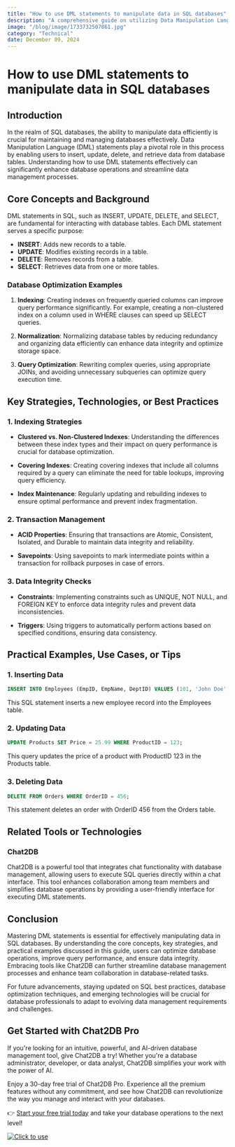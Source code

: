 ```yaml
---
title: "How to use DML statements to manipulate data in SQL databases"
description: "A comprehensive guide on utilizing Data Manipulation Language (DML) statements to manipulate data in SQL databases."
image: "/blog/image/1733732507861.jpg"
category: "Technical"
date: December 09, 2024
---
```


# How to use DML statements to manipulate data in SQL databases


<Authors date="December 09, 2024">
  <Author name="Rowan Hill" link="https://chat2db.ai" />
</Authors>

## Introduction

In the realm of SQL databases, the ability to manipulate data efficiently is crucial for maintaining and managing databases effectively. Data Manipulation Language (DML) statements play a pivotal role in this process by enabling users to insert, update, delete, and retrieve data from database tables. Understanding how to use DML statements effectively can significantly enhance database operations and streamline data management processes.

## Core Concepts and Background

DML statements in SQL, such as INSERT, UPDATE, DELETE, and SELECT, are fundamental for interacting with database tables. Each DML statement serves a specific purpose:

- **INSERT**: Adds new records to a table.
- **UPDATE**: Modifies existing records in a table.
- **DELETE**: Removes records from a table.
- **SELECT**: Retrieves data from one or more tables.

### Database Optimization Examples

1. **Indexing**: Creating indexes on frequently queried columns can improve query performance significantly. For example, creating a non-clustered index on a column used in WHERE clauses can speed up SELECT queries.

2. **Normalization**: Normalizing database tables by reducing redundancy and organizing data efficiently can enhance data integrity and optimize storage space.

3. **Query Optimization**: Rewriting complex queries, using appropriate JOINs, and avoiding unnecessary subqueries can optimize query execution time.

## Key Strategies, Technologies, or Best Practices

### 1. Indexing Strategies

- **Clustered vs. Non-Clustered Indexes**: Understanding the differences between these index types and their impact on query performance is crucial for database optimization.

- **Covering Indexes**: Creating covering indexes that include all columns required by a query can eliminate the need for table lookups, improving query efficiency.

- **Index Maintenance**: Regularly updating and rebuilding indexes to ensure optimal performance and prevent index fragmentation.

### 2. Transaction Management

- **ACID Properties**: Ensuring that transactions are Atomic, Consistent, Isolated, and Durable to maintain data integrity and reliability.

- **Savepoints**: Using savepoints to mark intermediate points within a transaction for rollback purposes in case of errors.

### 3. Data Integrity Checks

- **Constraints**: Implementing constraints such as UNIQUE, NOT NULL, and FOREIGN KEY to enforce data integrity rules and prevent data inconsistencies.

- **Triggers**: Using triggers to automatically perform actions based on specified conditions, ensuring data consistency.

## Practical Examples, Use Cases, or Tips

### 1. Inserting Data

```sql
INSERT INTO Employees (EmpID, EmpName, DeptID) VALUES (101, 'John Doe', 1);
```

This SQL statement inserts a new employee record into the Employees table.

### 2. Updating Data

```sql
UPDATE Products SET Price = 25.99 WHERE ProductID = 123;
```

This query updates the price of a product with ProductID 123 in the Products table.

### 3. Deleting Data

```sql
DELETE FROM Orders WHERE OrderID = 456;
```

This statement deletes an order with OrderID 456 from the Orders table.

## Related Tools or Technologies

### Chat2DB

Chat2DB is a powerful tool that integrates chat functionality with database management, allowing users to execute SQL queries directly within a chat interface. This tool enhances collaboration among team members and simplifies database operations by providing a user-friendly interface for executing DML statements.

## Conclusion

Mastering DML statements is essential for effectively manipulating data in SQL databases. By understanding the core concepts, key strategies, and practical examples discussed in this guide, users can optimize database operations, improve query performance, and ensure data integrity. Embracing tools like Chat2DB can further streamline database management processes and enhance team collaboration in database-related tasks.

For future advancements, staying updated on SQL best practices, database optimization techniques, and emerging technologies will be crucial for database professionals to adapt to evolving data management requirements and challenges.

## Get Started with Chat2DB Pro

If you're looking for an intuitive, powerful, and AI-driven database management tool, give Chat2DB a try! Whether you're a database administrator, developer, or data analyst, Chat2DB simplifies your work with the power of AI.

Enjoy a 30-day free trial of Chat2DB Pro. Experience all the premium features without any commitment, and see how Chat2DB can revolutionize the way you manage and interact with your databases.

👉 [Start your free trial today](https://chat2db.ai/pricing) and take your database operations to the next level!


[![Click to use](/image/blog/bg/chat2db.jpg)](https://chat2db.ai/)
